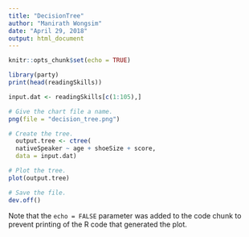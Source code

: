 ```yaml
---
title: "DecisionTree"
author: "Manirath Wongsim"
date: "April 29, 2018"
output: html_document
---
```


```r
knitr::opts_chunk$set(echo = TRUE)
```


```r
library(party)
print(head(readingSkills))

```

```r
input.dat <- readingSkills[c(1:105),]

# Give the chart file a name.
png(file = "decision_tree.png")

# Create the tree.
  output.tree <- ctree(
  nativeSpeaker ~ age + shoeSize + score, 
  data = input.dat)

# Plot the tree.
plot(output.tree)

# Save the file.
dev.off()
```


Note that the `echo = FALSE` parameter was added to the code chunk to prevent printing of the R code that generated the plot.
